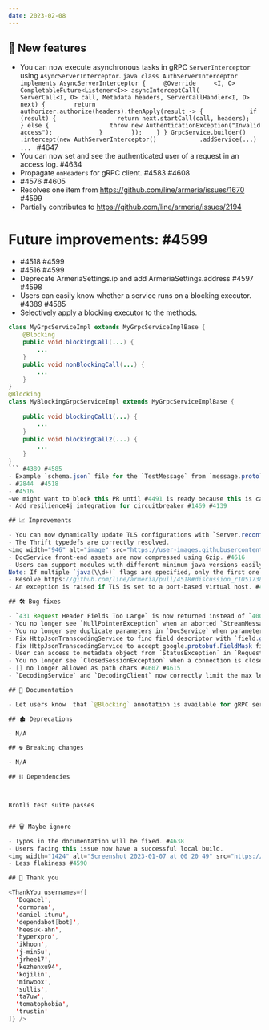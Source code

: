 ```yaml
---
date: 2023-02-08
---
```


## 🌟 New features

- You can now execute asynchronous tasks in gRPC `ServerInterceptor` using `AsyncServerInterceptor`. ```java class AuthServerInterceptor implements AsyncServerInterceptor {     @Override     <I, O> CompletableFuture<Listener<I>> asyncInterceptCall(             ServerCall<I, O> call, Metadata headers, ServerCallHandler<I, O> next) {        return authorizer.authorize(headers).thenApply(result -> {             if (result) {                 return next.startCall(call, headers);             } else {                 throw new AuthenticationException("Invalid access");             }        });    } } GrpcService.builder()            .intercept(new AuthServerInterceptor()            .addService(...)            ... ``` #4647
- You can now set and see the authenticated user of a request in an access log. #4634
- Propagate `onHeaders` for gRPC client. #4583 #4608
- #4576 #4605
- Resolves one item from https://github.com/line/armeria/issues/1670 #4599
- Partially contributes to https://github.com/line/armeria/issues/2194
# Future improvements: #4599
- #4518  #4599
- #4516  #4599
- Deprecate ArmeriaSettings.ip and add ArmeriaSettings.address #4597 #4598
- Users can easily know whether a service runs on a blocking executor. #4389 #4585
- Selectively apply a blocking executor to the methods.
```java
class MyGrpcServiceImpl extends MyGrpcServiceImplBase {
    @Blocking
    public void blockingCall(...) {
        ...
    }
    public void nonBlockingCall(...) {
        ...
    }
}
@Blocking
class MyBlockingGrpcServiceImpl extends MyGrpcServiceImplBase {
    
    public void blockingCall1(...) {
        ...
    }
    public void blockingCall2(...) {
        ...
    }
}
``` #4389 #4585
- Example `schema.json` file for the `TestMessage` from `message.proto` which contains almost everything: <details> <summary>JSON Schema</summary> ```json {   "$id" : "armeria.grpc.testing.TestService/UnaryCallWithAllDifferentParameterTypes/POST",   "title" : "UnaryCallWithAllDifferentParameterTypes",   "description" : " This method's parameter message contains all different types of parameters\n as well as the response type contains all different types of parameters.\n Can be used to check any kind of serialization issues.\n",   "additionalProperties" : false,   "type" : "object",   "properties" : {     "bool" : {       "type" : "boolean",       "description" : "",       "additionalProperties" : true     },     "int32" : {       "type" : "integer",       "description" : "",       "additionalProperties" : true     },     "int64" : {       "type" : "integer",       "description" : "",       "additionalProperties" : true     },     "uint32" : {       "type" : "integer",       "description" : "",       "additionalProperties" : true     },     "uint64" : {       "type" : "integer",       "description" : "",       "additionalProperties" : true     },     "sint32" : {       "type" : "integer",       "description" : "",       "additionalProperties" : true     },     "sint64" : {       "type" : "integer",       "description" : "",       "additionalProperties" : true     },     "fixed32" : {       "type" : "integer",       "description" : "",       "additionalProperties" : true     },     "fixed64" : {       "type" : "integer",       "description" : "",       "additionalProperties" : true     },     "float" : {       "type" : "number",       "description" : "",       "additionalProperties" : true     },     "double" : {       "type" : "number",       "description" : "",       "additionalProperties" : true     },     "string" : {       "type" : "string",       "description" : "",       "additionalProperties" : true     },     "bytes" : {       "type" : "string",       "description" : "",       "additionalProperties" : true     },     "test_enum" : {       "type" : "string",       "description" : "",       "enum" : [ "ZERO", "ONE", "TWO" ],       "additionalProperties" : true     },     "nested" : {       "type" : "object",       "description" : "",       "additionalProperties" : true,       "properties" : {         "string" : {           "type" : "string",           "description" : "",           "additionalProperties" : true         }       },       "required" : [ ]     },     "complex_other_message" : {       "type" : "object",       "description" : "",       "additionalProperties" : true,       "properties" : {         "bool" : {           "type" : "boolean",           "description" : "",           "additionalProperties" : true         },         "int32" : {           "type" : "integer",           "description" : "",           "additionalProperties" : true         },         "int64" : {           "type" : "integer",           "description" : "",           "additionalProperties" : true         },         "uint32" : {           "type" : "integer",           "description" : "",           "additionalProperties" : true         },         "uint64" : {           "type" : "integer",           "description" : "",           "additionalProperties" : true         },         "sint32" : {           "type" : "integer",           "description" : "",           "additionalProperties" : true         },         "sint64" : {           "type" : "integer",           "description" : "",           "additionalProperties" : true         },         "fixed32" : {           "type" : "integer",           "description" : "",           "additionalProperties" : true         },         "fixed64" : {           "type" : "integer",           "description" : "",           "additionalProperties" : true         },         "float" : {           "type" : "number",           "description" : "",           "additionalProperties" : true         },         "double" : {           "type" : "number",           "description" : "",           "additionalProperties" : true         },         "string" : {           "type" : "string",           "description" : "",           "additionalProperties" : true         },         "bytes" : {           "type" : "string",           "description" : "",           "additionalProperties" : true         },         "test_enum" : {           "type" : "string",           "description" : "",           "enum" : [ "ZERO", "ONE", "TWO" ],           "additionalProperties" : true         },         "nested" : {           "type" : "object",           "description" : "",           "additionalProperties" : true,           "properties" : {             "string" : {               "type" : "string",               "description" : "",               "additionalProperties" : true             }           },           "required" : [ ]         },         "strings" : {           "type" : "array",           "description" : "",           "items" : {             "type" : "string"           }         },         "map" : {           "type" : "object",           "description" : "",           "additionalProperties" : {             "type" : "integer"           }         },         "self" : {           "$ref" : "#/properties/complex_other_message"         }       },       "required" : [ ]     },     "strings" : {       "$ref" : "#/properties/complex_other_message/properties/strings"     },     "nesteds" : {       "type" : "array",       "description" : "",       "items" : {         "$ref" : "#/properties/nested"       }     },     "selves" : {       "type" : "array",       "description" : "",       "items" : {         "$ref" : "#"       }     },     "string_to_int_map" : {       "$ref" : "#/properties/complex_other_message/properties/map"     },     "int_to_string_map" : {       "type" : "object",       "description" : "",       "additionalProperties" : {         "type" : "string"       }     },     "message_map" : {       "type" : "object",       "description" : "",       "additionalProperties" : {         "$ref" : "#/properties/nested"       }     },     "self_map" : {       "type" : "object",       "description" : "",       "additionalProperties" : {         "$ref" : "#"       }     },     "self" : {       "$ref" : "#"     },     "nested_self" : {       "type" : "object",       "description" : "",       "additionalProperties" : true,       "properties" : {         "self" : {           "$ref" : "#"         }       },       "required" : [ ]     },     "nested_nested_self" : {       "type" : "object",       "description" : "",       "additionalProperties" : true,       "properties" : {         "nested_self" : {           "$ref" : "#/properties/nested_self"         }       },       "required" : [ ]     }   },   "required" : [ ] } ``` </details> Related to #4518
- #2844  #4518
- #4516
~we might want to block this PR until #4491 is ready because this is causing extra workload on the existing doc service.~ #4518
- Add resilience4j integration for circuitbreaker #1469 #4139

## 📈 Improvements

- You can now dynamically update TLS configurations with `Server.reconfigure()`. #4637
- The Thrift typedefs are correctly resolved. 
<img width="946" alt="image" src="https://user-images.githubusercontent.com/25103250/212018732-f7b4a850-8c9d-45ca-b914-fbb84618a0db.png"> #4628
- DocService front-end assets are now compressed using Gzip. #4616
- Users can support modules with different minimum java versions easily.
Note: If multiple `java(\\d+)` flags are specified, only the first one will have effect. #4593
- Resolve https://github.com/line/armeria/pull/4518#discussion_r1051738777 #4592
- An exception is raised if TLS is set to a port-based virtual host. #4588

## 🛠️ Bug fixes

- `431 Request Header Fields Too Large` is now returned instead of `400 Bad Request` if the size of headers exceeds `ServerBuilder.http1MaxHeaderSize()`. #4609 #4655
- You no longer see `NullPointerException` when an aborted `StreamMessage` is collected. #4652
- You no longer see duplicate parameters in `DocService` when parameter annotations for a request object are added to Kotlin data class. #4645
- Fix HttpJsonTranscodingService to find field descriptor with `field.getMessageType()` #4631 #4641
- Fix HttpJsonTranscodingService to accept google.protobuf.FieldMask field as string #4633 #4640
- User can access to metadata object from `StatusException` in `RequestLog.responseContent().cause()`. #4635 #4636
- You no longer see `ClosedSessionException` when a connection is closed after a response data has been fully sent in HTTP/1. #4632
- [] no longer allowed as path chars #4607 #4615
- `DecodingService` and `DecodingClient` now correctly limit the max length of decompressed streaming data. #4613

## 📃 Documentation

- Let users know  that `@Blocking` annotation is available for gRPC services #4621

## 🏚️ Deprecations

- N/A

## ☢️ Breaking changes

- N/A

## ⛓ Dependencies



Brotli test suite passes


## 🗑 Maybe ignore

- Typos in the documentation will be fixed. #4638
- Users facing this issue now have a successful local build.
<img width="1424" alt="Screenshot 2023-01-07 at 00 20 49" src="https://user-images.githubusercontent.com/36740791/211115813-f47c329c-47e0-4604-bc08-27224c49bdb0.png"> #4617
- Less flakiness #4590

## 🙇 Thank you

<ThankYou usernames={[
  'Dogacel',
  'cormoran',
  'daniel-itunu',
  'dependabot[bot]',
  'heesuk-ahn',
  'hyperxpro',
  'ikhoon',
  'j-min5u',
  'jrhee17',
  'kezhenxu94',
  'kojilin',
  'minwoox',
  'sullis',
  'ta7uw',
  'tomatophobia',
  'trustin'
]} />